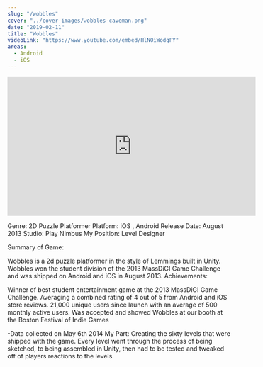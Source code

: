 ```yaml
---
slug: "/wobbles"
cover: "../cover-images/wobbles-caveman.png"
date: "2019-02-11"
title: "Wobbles"
videoLink: "https://www.youtube.com/embed/HlNOiWodqFY"
areas:
  - Android
  - iOS
---
```


<iframe width="560" height="315" src="https://www.youtube-nocookie.com/embed/noDHwOctLcA" frameborder="0" allow="accelerometer; autoplay; clipboard-write; encrypted-media; gyroscope; picture-in-picture" allowfullscreen></iframe>

Genre: 2D Puzzle Platformer
Platform: iOS , Android 
Release Date: August 2013
Studio: Play Nimbus
My Position: Level Designer

Summary of Game:

Wobbles is a 2d puzzle platformer in the style of Lemmings built in Unity. Wobbles won the student division of the 2013 MassDiGI Game Challenge and was shipped on Android and iOS in August 2013.
Achievements:

Winner of best student entertainment game at the 2013 MassDiGI Game Challenge.
Averaging a combined rating of 4 out of 5 from Android and iOS store reviews.
21,000 unique users since launch with an average of 500 monthly active users.
Was accepted and showed Wobbles at our booth at the Boston Festival of Indie Games

-Data collected on May 6th 2014
My Part:
Creating the sixty levels that were shipped with the game. Every level went through the process of being sketched, to being assembled in Unity, then had to be tested and tweaked off of players reactions to the levels.
